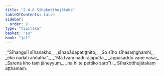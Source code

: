 ```yaml
---
title: "2.4.8 Sīhakotthujātaka"
tableOfContents: false
sidebar:
  order: 9
type: "tipitaka"
basket: "su"
book: "ja1"
---
```



<DynamicBreadcrumb />

<Division number="75" book="ja1" bookNo="22" page="195">

<Paragraph number="459" type="verses" book="ja1">
_“Sīhaṅgulī sīhanakho,_  
_sīhapādapatiṭṭhito;_  
_So sīho sīhasaṃghamhi,_  
_eko nadati aññathā”._  

</Paragraph>

</Division>
<Division number="76" book="ja1" bookNo="22" page="195">

<Paragraph number="460" type="verses" book="ja1">
_“Mā tvaṃ nadi rājaputta,_  
_appasaddo vane vasa;_  
_Sarena kho taṃ jāneyyuṃ,_  
_na hi te pettiko saro”ti._  


</Paragraph>
</Division>

<Paragraph number="461" type="center" book="ja1">
Sīhakotthujātakaṃ aṭṭhamaṃ.
</Paragraph>